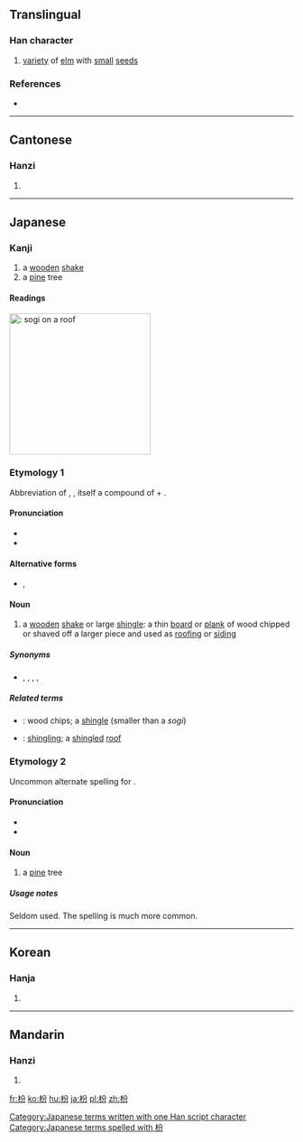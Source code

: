 ==Translingual==

===Han character===
{{Han char|rn=75|rad=木|as=04|sn=8|four=4892<sub>7</sub>|canj=木金尸竹 (DCSH)|ids=⿰[[木]][[分]]}}

# [[variety]] of [[elm]] with [[small]] [[seed]]s

===References===
* {{Han ref|kx=0515.040|dkj=14534|dj=0903.040|hdz=21173.040|uh=678C|ud=26508|bh=CCDE|bd=52446}}

----

==Cantonese==

===Hanzi===
{{yue-hanzi|jyut=[[fan1]], [[fan4]]|y=fan1, fan4}}

# {{defn|lang=yue|sort=木04}}

----

==Japanese==

===Kanji===
{{ja-kanji|grade=|rs=木04}}

# a [[wooden]] [[shake]] {{gloss|as used in roofing}}
# a [[pine]] tree {{qualifier|rare}}

====Readings====
{{ja-readings
|goon=[[ぶん]] (bun)
|kanon=[[ふん]] (fun)
|kun=[[そぎ]] (sogi), [[まつ]] (matsu)
|nanori=[[すぎ]] (sugi), [[へぎ]] (hegi)
}}

{{wikipedia|lang=ja|こけら葺}}
[[File:Wooden shingles Sweden.JPG|thumb|250px|{{lang|ja|枌}}: ''sogi'' on a roof]]
{{wikipedia|Shake_(shingle)|Shake (shingle)}}
===Etymology 1===
Abbreviation of {{l|ja|枌板}}, {{l|ja|削板|tr=''sogiita''}}, itself a compound of {{term|lang=ja|削ぎ|tr=sogi||shaving, chipping|pos=stem noun form of verb {{l|ja|削ぐ|tr=sogu}}, “to chip or shave off”}} + {{term|lang=ja|板|tr=ita||board, plank}}.

====Pronunciation====
* {{l|ja|sc=Latn|訓読み|Kun'yomi}}
* {{IPA|lang=ja|[so̞ɡi]|[so̞ŋi]}}

====Alternative forms====
* {{l|ja|削}}, {{l|ja|削ぎ}}

====Noun====
{{ja-noun|k|hira=そぎ|rom=sogi|hhira=そき}}

# a [[wooden]] [[shake#Noun|shake]] or large [[shingle]]: a thin [[board]] or [[plank]] of wood chipped or shaved off a larger piece and used as [[roofing]] or [[siding]]

=====Synonyms=====
* {{l|ja|削ぎ板}}, {{l|ja|削板}}, {{l|ja|殺ぎ板}}, {{l|ja|殺板}}, {{l|ja|枌板|tr={{l|ja|そぎいた}}, ''{{l|ja|sc=Latn|sogiita}}''; {{l|ja|そぎた}}, ''{{l|ja|sc=Latn|sogita}}''}}

=====Related terms=====
* {{l|ja|杮|tr={{l|ja|こけら}}, ''{{l|ja|sc=Latn|kokera}}''}}: wood chips; a [[shingle]] (smaller than a ''sogi'')
* {{l|ja|杮葺|tr={{l|ja|こけらぶき}}, ''{{l|ja|sc=Latn|kokerabuki}}''}}: [[shingling]]; a [[shingled]] [[roof]]

===Etymology 2===
Uncommon alternate spelling for {{term|lang=ja|松|tr=matsu||pine tree}}.

====Pronunciation====
* {{l|ja|sc=Latn|訓読み|Kun'yomi}}
* {{IPA|lang=ja|[ma̠t͡sɯᵝ]|[ma̠t͡sɯ̥ᵝ]}}

====Noun====
{{ja-noun|k|hira=まつ|rom=matsu}}

# {{alternative spelling of|lang=ja|松|dot=:}} {{context|rare|lang=ja|sort=まつ}} a [[pine]] tree

=====Usage notes=====
Seldom used. The spelling {{l|ja|松}} is much more common.

[[Category:Japanese terms written with one Han script character]]
[[Category:Japanese terms spelled with 枌]]

----

==Korean==

===Hanja===
{{ko-hanja|hangeul=[[분]]|eumhun=|rv=bun|mr=pun|y=pun}}

# {{defn|lang=ko|sort=木04}}

----

==Mandarin==

===Hanzi===
{{cmn-hanzi|pin=[[fén]] ([[fen2]]), [[fū]] ([[fu1]])|wg=fen<sup>2</sup>, fu<sup>1</sup>}}

# {{defn|lang=cmn|sort=木04}}

[[fr:枌]]
[[ko:枌]]
[[hu:枌]]
[[ja:枌]]
[[pl:枌]]
[[zh:枌]]